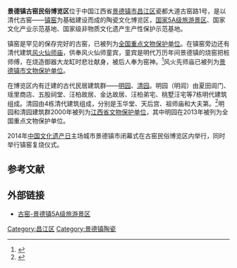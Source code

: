 {{coord|29|17|10|N|117|10|44|E|scale:10000|display=title}}
'''景德镇古窑民俗博览区'''位于中国江西省[[景德镇市|景德镇市]][[昌江区|昌江区]]瓷都大道古窑路1号，是以清代古窑——[[镇窑|镇窑]]为基础建设而成的陶瓷文化博览区，[[国家5A级旅游景区|国家5A级旅游景区]]、国家文化产业示范基地、国家级非物质文化遗产生产性保护示范基地。

镇窑是罕见的保存完好的古窑，已被列为[[全国重点文物保护单位|全国重点文物保护单位]]。在镇窑旁边还有清代建筑[[风火仙师庙|风火仙师庙]]，供奉风火仙师童宾，童宾是明代万历年间景德镇的烧窑把桩师傅，在烧造御器大龙缸时悲壮献身，被后人奉为窑神。<ref>{{Cite web |url=http://tour.jxcn.cn/system/2014/03/17/012992896.shtml |title=风火仙师庙 |accessdate=2014-06-22 |archive-date=2014-10-06 |archive-url=https://web.archive.org/web/20141006185920/http://tour.jxcn.cn/system/2014/03/17/012992896.shtml |dead-url=no }}</ref>风火先师庙已被列为[[景德镇市文物保护单位|景德镇市文物保护单位]]。

在博览区内有迁建的古代民居建筑群——[[明园|明园]]、[[清园|清园]]。明园（明闾）由夏田闾门、瑶里商店、五股祠堂、汪柏故居、金达故居、汪柏弟宅、桃墅汪宅等7栋明代建筑组成。清园由4栋清代建筑组成，分别是玉华堂、天后宫、祖师庙和大夫第。<ref>{{Cite web |url=http://www.chinaguyao.com/culture/protection/2012-08-31/598.html |title=明清古建筑群 |accessdate=2014-06-22 |archive-date=2015-04-26 |archive-url=https://web.archive.org/web/20150426214322/http://www.chinaguyao.com/culture/protection/2012-08-31/598.html |dead-url=no }}</ref>明园和清园建筑群2000年被列为[[江西省文物保护单位|江西省文物保护单位]]，其中明园在2013年被列为全国重点文物保护单位。

2014年[[中国文化遗产日|中国文化遗产日]]主场城市景德镇市闭幕式在古窑民俗博览区内举行，同时举行镇窑复烧仪式。

{{Gallery
|width = 300
|height = 
|lines = 1
|File:Jingdezhen Zhen Yao 2014.06.14 16-16-48.jpg|[[镇窑|镇窑]]
|File:Jingdezhen Ming Yuan 2014.06.14 15-54-28.jpg|[[明园|明园]]
}}

==参考文献==
{{commonscat|Jingdezhen Ancient Kilns and Folk Custom Museum}}
{{reflist}}

==外部链接==
*[http://www.chinaguyao.com/ 古窑-景德镇5A级旅游景区] {{Wayback|url=http://www.chinaguyao.com/ |date=20140628151524 }}

{{国家5A级旅游景区}}

[[Category:昌江区|Category:昌江区]]
[[Category:景德镇陶瓷|Category:景德镇陶瓷]]